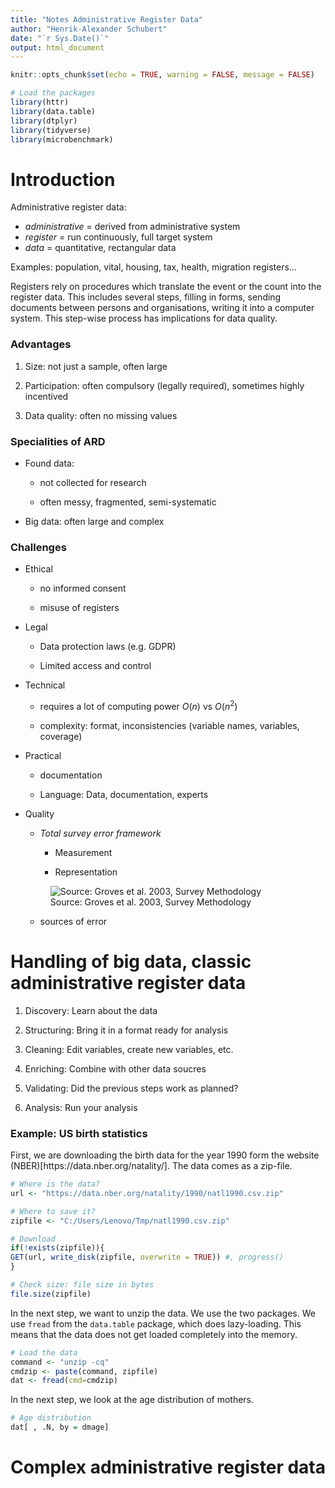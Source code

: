 ```yaml
---
title: "Notes Administrative Register Data"
author: "Henrik-Alexander Schubert"
date: "`r Sys.Date()`"
output: html_document
---
```


```r
knitr::opts_chunk$set(echo = TRUE, warning = FALSE, message = FALSE)
```


```r
# Load the packages
library(httr)
library(data.table)
library(dtplyr)
library(tidyverse)
library(microbenchmark)
```

# Introduction

Administrative register data:

 * *administrative* = derived from administrative system
 * *register* = run continuously, full target system
 * *data* = quantitative, rectangular data
 
Examples: population, vital, housing, tax, health, migration registers...


Registers rely on procedures which translate the event or the count into the register data. This includes several steps, filling in forms, sending documents between persons and organisations, writing it into a computer system. This step-wise process has implications for data quality.

### Advantages

1. Size: not just a sample, often large

2. Participation: often compulsory (legally required), sometimes highly incentived

3. Data quality: often no missing values

### Specialities of ARD

* Found data:

    * not collected for research

    * often messy, fragmented, semi-systematic
    
* Big data: often large and complex

### Challenges

* Ethical

  * no informed consent
  
  * misuse of registers

* Legal

  * Data protection laws (e.g. GDPR)
  
  * Limited access and control

* Technical

  * requires a lot of computing power $O(n)$ vs $O(n^2)$
  
  * complexity: format, inconsistencies (variable names, variables, coverage)

* Practical

  * documentation
  
  * Language: Data, documentation, experts

* Quality

  * *Total survey error framework*
  
      * Measurement
      
      * Representation
      
      
  ![Source: Groves et al. 2003, Survey Methodology](Images/error_framework.png)
  
  * sources of error
  
  

# Handling of big data, classic administrative register data


1. Discovery: Learn about the data

2. Structuring: Bring it in a format ready for analysis

3. Cleaning: Edit variables, create new variables, etc.

4. Enriching: Combine with other data soucres

5. Validating: Did the previous steps work as planned?

6. Analysis: Run your analysis


### Example: US birth statistics

First, we are downloading the birth data for the year 1990 form the website (NBER)[https://data.nber.org/natality/]. The data comes as a zip-file.

```r
# Where is the data?
url <- "https://data.nber.org/natality/1990/natl1990.csv.zip"

# Where to save it?
zipfile <- "C:/Users/Lenovo/Tmp/natl1990.csv.zip"

# Download
if(!exists(zipfile)){
GET(url, write_disk(zipfile, overwrite = TRUE)) #, progress() 
}

# Check size: file size in bytes
file.size(zipfile)

```


In the next step, we want to unzip the data. We use the two packages. We use `fread` from the `data.table` package, which does lazy-loading. This means that the data does not get loaded completely into the memory. 

```r
# Load the data
command <- "unzip -cq"
cmdzip <- paste(command, zipfile)
dat <- fread(cmd=cmdzip)
```


In the next step, we look at the age distribution of mothers.

```r
# Age distribution
dat[ , .N, by = dmage]


```


# Complex administrative register data